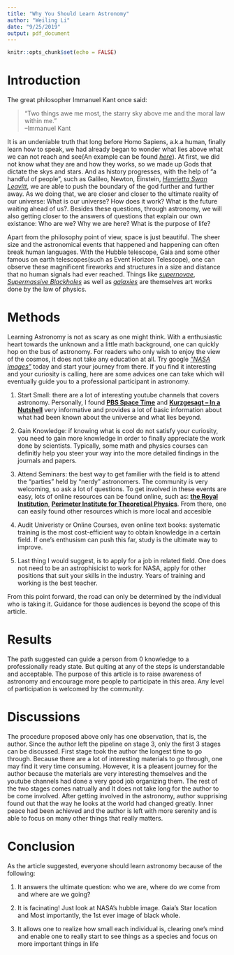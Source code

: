```yaml
---
title: "Why You Should Learn Astronomy"
author: "Weiling Li"
date: "9/25/2019"
output: pdf_document
---
```


```r
knitr::opts_chunk$set(echo = FALSE)
```

# Introduction

The great philosopher Immanuel Kant once said:

>   "Two things awe me most, the starry sky above me and the moral law within me."    
>                                                                         --Immanuel Kant

It is an undeniable truth that long before Homo Sapiens, a.k.a human, finally learn how to speak, we had already began to wonder what lies above what we can not reach and see(An example can be found [*here*](https://www.maverickscience.com/suns-and-planets-in-neolithic-rock-art/)). At first, we did not know what they are and how they works, so we made up Gods that dictate the skys and stars. And as history progresses, with the help of "a handful of people", such as Galileo, Newton, Einstein, [*Henrietta Swan Leavitt*](https://en.wikipedia.org/wiki/Henrietta_Swan_Leavitt), we are able to push the boundary of the god further and further away. As we doing that, we are closer and closer to the ultimate reality of our universe: What is our universe? How does it work? What is the future waiting ahead of us?. Besides these questions, through astronomy, we will also getting closer to the answers of questions that explain our own existance: Who are we? Why we are here? What is the purpose of life?\newline

Apart from the philosophy point of view, space is just beautiful. The sheer size and the astronomical events that happened and happening can often break human languages. With the Hubble telescope, Gaia and some other famous on earth telescopes(such as Event Horizon Telescope), one can observe these magnificent fireworks and structures in a size and distance that no human signals had ever reached. Things like [*supernovae*](https://www.nasa.gov/subject/7226/supernova/), [*Supermassive Blackholes*](https://www.nasa.gov/mission_pages/chandra/news/black-hole-image-makes-history) as well as [*galaxies*](https://www.spacetelescope.org/images/archive/category/galaxies/) are themselves art works done by the law of physics.

# Methods
    
Learning Astronomy is not as scary as one might think. With a enthusiastic heart towards the unknown and a little math background, one can quickly hop on the bus of astronomy. For readers who only wish to enjoy the view of the cosmos, it does not take any education at all. Try google [*"NASA images"*](https://www.google.com/search?q=nasa+images&oq=nasa+images&aqs=chrome..69i57j0l4j69i60.2470j0j4&sourceid=chrome&ie=UTF-8) today and start your journey from there. If you find it interesting and your curiosity is calling, here are some advices one can take which will eventually guide you to a professional participant in astronomy.\newline

1. Start Small: there are a lot of interesting youtube channels that covers astronomy. Personally, I found [**PBS Space Time**](https://www.youtube.com/channel/UC7_gcs09iThXybpVgjHZ_7g) and [**Kurzgesagt – In a Nutshell**](https://www.youtube.com/user/Kurzgesagt) very informative and provides a lot of basic information about what had been known about the universe and what lies beyond.

2. Gain Knowledge: if knowing what is cool do not satisfy your curiosity, you need to gain more knowledge in order to finally appreciate the work done by scientists. Typically, some math and physics courses can definitly help you steer your way into the more detailed findings in the journals and papers.

3. Attend Seminars: the best way to get familier with the field is to attend the "parties" held by "nerdy" astronomers. The community is very welcoming, so ask a lot of questions. To get involved in these events are easy, lots of online resources can be found online, such as: [**the Royal Institution**](https://www.youtube.com/user/TheRoyalInstitution), [**Perimeter Institute for Theoretical Physics**](https://www.youtube.com/user/PIOutreach). From there, one can easily found other resources which is more local and accesible

4. Audit Univeristy or Online Courses, even online text books: systematic training is the most cost-efficient way to obtain knowledge in a certain field. If one's enthusism can push this far, study is the ultimate way to improve.

5. Last thing I would suggest, is to apply for a job in related field. One does not need to be an astrophisicist to work for NASA, apply for other positions that suit your skills in the industry. Years of training and working is the best teacher.

From this point forward, the road can only be determined by the individual who is taking it. Guidance for those audiences is beyond the scope of this article.

# Results

The path suggested can guide a person from 0 knowledge to a professionally ready state. But quiting at any of the steps is understandable and acceptable. The purpose of this article is to raise awareness of astronomy and encourage more people to participate in this area. Any level of participation is welcomed by the community.

# Discussions

The procedure proposed above only has one observation, that is, the author. Since the author left the pipeline on stage 3, only the first 3 stages can be discussed. First stage took the author the longest time to go through. Because there are a lot of interesting materials to go through, one may find it very time consuming. However, it is a pleasent journey for the author because the materials are very interesting themselves and the youtube channels had done a very good job organizing them. The rest of the two stages comes natrually and It does not take long for the author to be come involved. After getting involved in the astronomy, author supprising found out that the way he looks at the world had changed greatly. Inner peace had been achieved and the author is left with more serenity and is able to focus on many other things that really matters.

# Conclusion

As the article suggested, everyone should learn astronomy because of the following:

1. It answers the ultimate question: who we are, where do we come from and where are we going?

2. It is facinating! Just look at NASA's hubble image. Gaia's Star location and Most importantly, the 1st ever image of black whole.

3. It allows one to realize how small each individual is, clearing one's mind and enable one to really start to see things as a species and focus on more important things in life 
